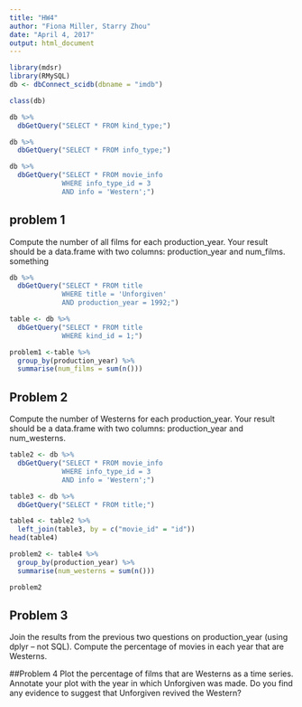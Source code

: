 ```yaml
---
title: "HW4"
author: "Fiona Miller, Starry Zhou"
date: "April 4, 2017"
output: html_document
---
```

```r
library(mdsr)
library(RMySQL)
db <- dbConnect_scidb(dbname = "imdb")
```

```r
class(db)
```

```r
db %>%
  dbGetQuery("SELECT * FROM kind_type;")
```

```r
db %>%
  dbGetQuery("SELECT * FROM info_type;")
```

```r
db %>%
  dbGetQuery("SELECT * FROM movie_info
             WHERE info_type_id = 3
             AND info = 'Western';")
```


## problem 1
Compute the number of all films for each production_year. Your result should be a data.frame with two columns: production_year and num_films. something
```r
db %>%
  dbGetQuery("SELECT * FROM title
             WHERE title = 'Unforgiven'
             AND production_year = 1992;")
```

```r
table <- db %>%
  dbGetQuery("SELECT * FROM title
             WHERE kind_id = 1;")

```

```r
problem1 <-table %>%
  group_by(production_year) %>%
  summarise(num_films = sum(n()))
```

## Problem 2
Compute the number of Westerns for each production_year. Your result should be a  data.frame with two columns: production_year and num_westerns.
```r
table2 <- db %>%
  dbGetQuery("SELECT * FROM movie_info
             WHERE info_type_id = 3
             AND info = 'Western';")
```

```r
table3 <- db %>%
  dbGetQuery("SELECT * FROM title;")
```

```r
table4 <- table2 %>%
  left_join(table3, by = c("movie_id" = "id"))
head(table4)
```

```r
problem2 <- table4 %>%
  group_by(production_year) %>%
  summarise(num_westerns = sum(n()))
```

```r
problem2
```

## Problem 3
Join the results from the previous two questions on production_year (using dplyr – not SQL). Compute the percentage of movies in each year that are Westerns.

##Problem 4
Plot the percentage of films that are Westerns as a time series. Annotate your plot with the year in which Unforgiven was made. Do you find any evidence to suggest that Unforgiven revived the Western?
